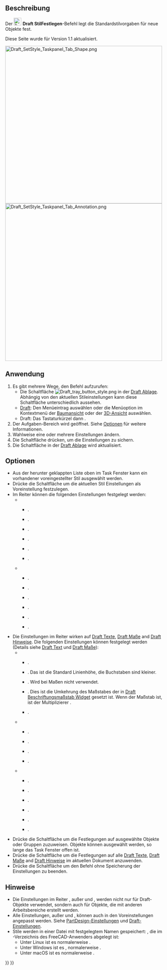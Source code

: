 <languages/>

{{Docnav/de
|[[Draft_SelectPlane/de|WähleEbene]]
|[[Draft_ToggleConstructionMode/de|UmschaltenKonstruktionsmodus]]
|[[Draft_Workbench/de|Draft]]
|IconL=Draft_SelectPlane.svg
|IconR=Draft_ToggleConstructionMode.svg
|IconC=Workbench_Draft.svg
}}

{{GuiCommand/de
|Name=Draft SetStyle
|Name/de=Draft StilFestlegen
|MenuLocation=Dienstprogramme → Stil festlegen
|Workbenches=[[Draft_Workbench/de|Draft]], [[BIM_Workbench/de|BIM]]
|Shortcut=Draft: {{KEY|S}} {{KEY|S}}
|Version=0.19
|SeeAlso=[[Draft_AnnotationStyleEditor/de|Draft AnmerkungsStilEditor]], [[Draft_ApplyStyle/de|Draft StilAnwenden]]
}}

<span id="Description"></span>
==Beschreibung==

Der [[Image:Draft_SetStyle.svg|24px]] '''Draft StilFestlegen'''-Befehl legt die Standardstilvorgaben für neue Objekte fest.

Diese Seite wurde für Version 1.1 aktualisiert.

[[Image:Draft_SetStyle_Taskpanel_Tab_Shape.png|x500px]] [[Image:Draft_SetStyle_Taskpanel_Tab_Annotation.png|x500px]]
{{Caption|Die beiden Reiter ({{Version/de|1.0}}) der Aufgaben-Tafel Stileinstellungen }}

<span id="Usage"></span>
==Anwendung==

# Es gibt mehrere Wege, den Befehl aufzurufen:
#* Die Schaltfläche [[Image:Draft_tray_button_style.png]] in der [[Draft_Tray/de|Draft Ablage]]. Abhängig von den aktuellen Stileinstellungen kann diese Schaltfläche unterschiedlich aussehen.
#* [[Draft_Workbench/de|Draft]]: Den Menüeintrag {{MenuCommand|Dienstprogramme → [[Image:Draft_SetStyle.svg|16px]] Stil festlegen}} auswählen oder die Menüoption im Kontextmenü der [[Tree_view/de|Baumansicht]] oder der [[3D_view/de|3D-Ansicht]] auswählen.
#* Draft: Das Tastaturkürzel {{KEY|S}} dann {{KEY|S}}.
# Der Aufgaben-Bereich {{MenuCommand|Stileinstellungen}} wird geöffnet. Siehe [[#Optionen|Optionen]] für weitere Informationen.
# Wahlweise eine oder mehrere Einstellungen ändern.
# Die Schaltfläche {{Button|OK}} drücken, um die Einstellungen zu sichern.
# Die Schaltfläche in der [[Draft_Tray/de|Draft Ablage]] wird aktualisiert.

<span id="Options"></span>
==Optionen==

<div class="mw-translate-fuzzy">
* Aus der herunter geklappten Liste oben im Task Fenster kann ein vorhandener voreingestellter Stil ausgewählt werden.
* Drücke die {{Button|[[Image:Document-save.svg|16px]]}} Schaltfläche um die aktuellen Stil Einstellungen als Voreinstellung festzulegen.
* Im {{MenuCommand|Form}} Reiter können die folgenden Einstellungen festgelegt werden:
** {{MenuCommand|Erscheinungsbild der Form}}
*** {{MenuCommand|Formfarbe}}.
*** {{MenuCommand|Umgebungsfarbe}}. {{Version|1.0}}
*** {{MenuCommand|Emmissionsfarbe}}. {{Version|1.0}}
*** {{MenuCommand|Glanzfarbe}}. {{Version|1.0}}
*** {{MenuCommand|Formtransparenz}}.
*** {{MenuCommand|Glanzstärke}}. {{Version|1.0}}
** {{MenuCommand|Andere}}
*** {{MenuCommand|Linienfarbe}}.
*** {{MenuCommand|Linienbreite}}.
*** {{MenuCommand|Punktfarbe}}. {{Version|1.0}}
*** {{MenuCommand|Punktgröße}}. {{Version|1.0}}
*** {{MenuCommand|Darstellungsart}}.
*** {{MenuCommand|Anzeigemodus}}.
* Die Einstellungen im {{MenuCommand|Anmerkungen}} Reiter wirken auf [[Draft_Text/de|Draft Texte]], [[Draft_Dimension/de|Draft Maße]] and [[Draft_Label/de|Draft Hinweise]]. Die folgenden Einstellungen können festgelegt werden (Details siehe [[Draft_Text/de#Ansicht|Draft Text]] und [[Draft_Dimension/de#Ansicht|Draft Maße]]):
** {{MenuCommand|Texte}}
*** {{MenuCommand|Schriftname}}.
*** {{MenuCommand|Schriftgröße}}. Das ist die Standard Linienhöhe, die Buchstaben sind kleiner.
*** {{MenuCommand|Faktor für den Zeilenabstand}}. Wird bei Maßen nicht verwendet.
*** {{MenuCommand|Skalenfaktor}}. Dies ist die Umkehrung des Maßstabes der in [[Draft_annotation_scale_widget/de|Draft Beschriftungsmaßstab Widget]] gesetzt ist. Wenn der Maßstab {{value|1:100}} ist, ist der Multiplizierer {{value|100}}. {{Version|1.0}}
*** {{MenuCommand|Textfarbe}}.
** {{MenuCommand|Linien und Pfeile}}
*** {{MenuCommand|Linienbreite}}. {{Version|1.0}}
*** {{MenuCommand|Pfeiltyp}}.
*** {{MenuCommand|Pfeilgröße}}.
*** {{MenuCommand|Linien- und Pfeilfarbe}}. {{Version|1.0}}
** {{MenuCommand|Maße}}
*** {{MenuCommand|Einheit anzeigen}}.
*** {{MenuCommand|Einheit überschreiben}}.
*** {{MenuCommand|Maßlinienüberstand}}. {{Version|0.21}}
*** {{MenuCommand|Länge der Maßhilfslinie}}. {{Version|0.21}}
*** {{MenuCommand|Maßhilfslinienüberstand}}. {{Version|0.21}}
*** {{MenuCommand|Textabstand}}.
* Drücke die {{Button|[[Image:Draft_SetStyle.svg|16px]] Ausgewählt}} Schaltfläche um die Festlegungen auf ausgewählte Objekte oder Gruppen zuzuweisen. Objekte können ausgewählt werden, so lange das Task Fenster offen ist.
* Drücke die {{Button|[[Image:Draft_Text.svg|16px]] Anmerkungen}} Schaltfläche um die Festlegungen auf alle [[Draft_Text/de|Draft Texte]], [[Draft_Dimension/de|Draft Maße]] and [[Draft_Label/de|Draft Hinweise]] im aktuellen Dokument anzuwenden. {{Version|0.21}}
* Drücke die {{Button|Abbrechen}} Schaltfläche um den Befehl ohne Speicherung der Einstellungen zu beenden.
</div>

<span id="Notes"></span>
==Hinweise==

* Die Einstellungen im Reiter {{MenuCommand|Formen}}, außer {{MenuCommand|Darstellungsart}} und {{MenuCommand|Anzeigemodus}}, werden nicht nur für Draft-Objekte verwendet, sondern auch für Objekte, die mit anderen Arbeitsbereiche erstellt werden.
* Alle Einstellungen, außer {{MenuCommand|Darstellungsart}} und {{MenuCommand|Anzeigemodus}}, können auch in den Voreinstellungen angepasst werden. Siehe [[PartDesign_Preferences/de#Formdarstellung|PartDesign-Einstellungen]] und [[Draft_Preferences/de#Texte und Bemaßungen|Draft-Einstellungen]].
* Stile werden in einer Datei mit festgelegtem Namen gespeichert: {{FileName|StylePresets.json}}, die im {{FileName|Draft}}-Verzeichnis des FreeCAD-Anwenders abgelegt ist:
** Unter Linux ist es normalerweise {{FileName|/home/<username>/.local/share/FreeCAD/Draft/}}.
** Unter Windows ist es {{FileName|%APPDATA%\FreeCAD\Draft\}}, normalerweise {{FileName|C:\Users\<username>\Appdata\Roaming\FreeCAD\Draft\}}.
** Unter macOS ist es normalerweise {{FileName|/Users/<username>/Library/Preferences/FreeCAD/Draft/}}.


{{Docnav/de
|[[Draft_SelectPlane/de|WähleEbene]]
|[[Draft_ToggleConstructionMode/de|UmschaltenKonstruktionsmodus]]
|[[Draft_Workbench/de|Draft]]
|IconL=Draft_SelectPlane.svg
|IconR=Draft_ToggleConstructionMode.svg
|IconC=Workbench_Draft.svg
}}

{{Draft Tools navi{{#translation:}}}}
{{Userdocnavi{{#translation:}}}}